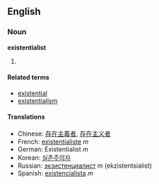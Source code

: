==English==
===Noun===
'''existentialist'''

# {{stub}}

====Related terms====
*[[existential]]
*[[existentialism]]

====Translations====
*Chinese: [[存在主義者]], [[存在主义者]]
*French: [[existentialiste]] ''m''
*German: Existentialist ''m''
*Korean: [[실존주의자]]
*Russian: [[экзистенциалист]] ''m'' (ekzistentsialist)
*Spanish: [[existencialista]] ''m''
